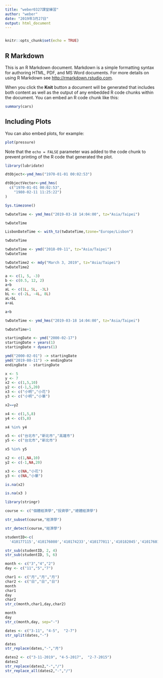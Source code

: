 ```yaml
---
title: "weber0327課堂練習"
author: "weber"
date: "2019年3月27日"
output: html_document
---
```

```r

```

```r
knitr::opts_chunk$set(echo = TRUE)
```

## R Markdown

This is an R Markdown document. Markdown is a simple formatting syntax for authoring HTML, PDF, and MS Word documents. For more details on using R Markdown see <http://rmarkdown.rstudio.com>.

When you click the **Knit** button a document will be generated that includes both content as well as the output of any embedded R code chunks within the document. You can embed an R code chunk like this:

```r
summary(cars)
```

## Including Plots

You can also embed plots, for example:

```r
plot(pressure)
```

Note that the `echo = FALSE` parameter was added to the code chunk to prevent printing of the R code that generated the plot.

```r
library(lubridate)
```

```r
dtObject<-ymd_hms("1970-01-01 00:02:53") 
```

```r
dtObjectVector<-ymd_hms(
  c("1970-01-01 00:02:53",
    "1980-02-11 11:25:22")
)
```

```r
Sys.timezone()
```

```r
twDateTime <- ymd_hms("2019-03-18 14:04:00", tz="Asia/Taipei")

twDateTime
```

```r
LisbonDateTime <- with_tz(twDateTime,tzone="Europe/Lisbon")

twDateTime
```

```r
twDateTime <- ymd("2018-09-11", tz="Asia/Taipei")
twDateTime
```

```r
twDateTime2 <- mdy("March 3, 2019", tz="Asia/Taipei")
twDateTime2
```

```r
a <- c(1, 5, -3)
b <- c(0.5, 12, 2)
a+b
aL <- c(1L, 5L, -3L)
bL <- c(-2L, -4L, 8L)
aL+bL
a+aL
```

```r
a+b
```

```r
twDateTime <- ymd_hms("2019-03-18 14:04:00", tz="Asia/Taipei")

twDateTime+1
```

```r
startingDate <- ymd("2000-02-17")
startingDate + years(1)
startingDate + dyears(1)
```

```r
ymd("2000-02-01") -> startingDate
ymd("2019-08-11") -> endingDate
endingDate - startingDate
```

```r
x <- 5
y <- 7
x2 <- c(1,5,10)
y2 <- c(-1,5,20)
x3 <- c("小明","小花")
y3 <- c("小明","小華")

x2==y2
```

```r
x4 <- c(1,5,8)
y4 <- c(5,8)

x4 %in% y4
```

```r
x5 <- c("台北市","新北市","高雄市")
y5 <- c("台北市","新北市")

x5 %in% y5
```

```r
x2 <- c(1,NA,10)
y2 <- c(-1,NA,20)

x3 <- c(NA,"小花")
y3 <- c(NA,"小華")
```

```r
is.na(x2)
```

```r
is.na(x3 )
```

```r
library(stringr)
```

```r
course <- c("個體經濟學","投資學","總體經濟學")

```

```r
str_subset(course,"經濟學")
```


```r
str_detect(course,"經濟學")
```


```r
studentID<-c(
  '410177115','410176080','410174233','410177011','410182045','410176014')

str_sub(studentID, 2, 4)
str_sub(studentID, 5, 6)
```
```r
month <- c("3","4","2")
day <- c("11","5","7")
```

```r
char1 <- c("月","月","月")
char2 <- c("日","日","日")
month
char1
day 
char2
str_c(month,char1,day,char2)
```

```r
month
day
str_c(month,day, sep="-")
```

```r
dates <- c("3-11", "4-5",  "2-7")
str_split(dates,"-")
```

```r
dates
str_replace(dates,"-","月")
```

```r
dates2 <- c("3-11-2019", "4-5-2017",  "2-7-2015")
dates2
str_replace(dates2,"-","/")
str_replace_all(dates2,"-","/")
```

